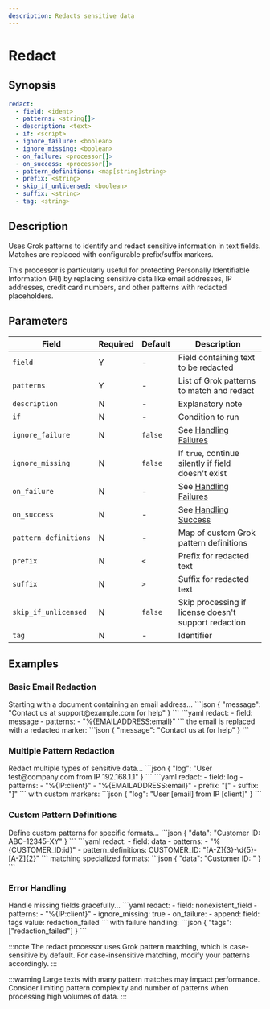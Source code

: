 ```yaml
---
description: Redacts sensitive data
---
```


# Redact

## Synopsis

```yaml {2-3}
redact:
  - field: <ident>
  - patterns: <string[]>
  - description: <text>
  - if: <script>
  - ignore_failure: <boolean>
  - ignore_missing: <boolean>
  - on_failure: <processor[]>
  - on_success: <processor[]>
  - pattern_definitions: <map[string]string>
  - prefix: <string>
  - skip_if_unlicensed: <boolean>
  - suffix: <string>
  - tag: <string>
```

## Description

Uses Grok patterns to identify and redact sensitive information in text fields. Matches are replaced with configurable prefix/suffix markers.

This processor is particularly useful for protecting Personally Identifiable Information (PII) by replacing sensitive data like email addresses, IP addresses, credit card numbers, and other patterns with redacted placeholders.

## Parameters

|Field|Required|Default|Description|
|---|---|---|---|
|`field`|Y|-|Field containing text to be redacted|
|`patterns`|Y|-|List of Grok patterns to match and redact|
|`description`|N|-|Explanatory note|
|`if`|N|-|Condition to run|
|`ignore_failure`|N|`false`|See [Handling Failures](../handling-failures.mdx)|
|`ignore_missing`|N|`false`|If `true`, continue silently if field doesn't exist|
|`on_failure`|N|-|See [Handling Failures](../handling-failures.mdx)|
|`on_success`|N|-|See [Handling Success](../handling-success.mdx)|
|`pattern_definitions`|N|-|Map of custom Grok pattern definitions|
|`prefix`|N|`<`|Prefix for redacted text|
|`suffix`|N|`>`|Suffix for redacted text|
|`skip_if_unlicensed`|N|`false`|Skip processing if license doesn't support redaction|
|`tag`|N|-|Identifier|

## Examples

### Basic Email Redaction

<ExampleGrid>
  <CommentCol>
    Starting with a document containing an email address...
  </CommentCol>
  <CodeCol>
    ```json
    {
      "message": "Contact us at support@example.com for help"
    }
    ```
    ```yaml
    redact:
      - field: message
      - patterns:
        - "%{EMAILADDRESS:email}"
    ```
  </CodeCol>
  <CommentCol>
    the email is replaced with a redacted marker:
  </CommentCol>
  <CodeCol>
    ```json
    {
      "message": "Contact us at <email> for help"
    }
    ```
  </CodeCol>
</ExampleGrid>

### Multiple Pattern Redaction

<ExampleGrid>
  <CommentCol>
    Redact multiple types of sensitive data...
  </CommentCol>
  <CodeCol>
    ```json
    {
      "log": "User test@company.com from IP 192.168.1.1"
    }
    ```
    ```yaml
    redact:
      - field: log
      - patterns:
        - "%{IP:client}"
        - "%{EMAILADDRESS:email}"
      - prefix: "["
      - suffix: "]"
    ```
  </CodeCol>
  <CommentCol>
    with custom markers:
  </CommentCol>
  <CodeCol>
    ```json
    {
      "log": "User [email] from IP [client]"
    }
    ```
  </CodeCol>
</ExampleGrid>

### Custom Pattern Definitions

<ExampleGrid>
  <CommentCol>
    Define custom patterns for specific formats...
  </CommentCol>
  <CodeCol>
    ```json
    {
      "data": "Customer ID: ABC-12345-XY"
    }
    ```
    ```yaml
    redact:
      - field: data
      - patterns:
        - "%{CUSTOMER_ID:id}"
      - pattern_definitions:
        CUSTOMER_ID: "[A-Z]{3}-\d{5}-[A-Z]{2}"
    ```
  </CodeCol>
  <CommentCol>
    matching specialized formats:
  </CommentCol>
  <CodeCol>
    ```json
    {
      "data": "Customer ID: <id>"
    }
    ```
  </CodeCol>
</ExampleGrid>

### Error Handling

<ExampleGrid>
  <CommentCol>
    Handle missing fields gracefully...
  </CommentCol>
  <CodeCol>
    ```yaml
    redact:
      - field: nonexistent_field
      - patterns:
        - "%{IP:client}"
      - ignore_missing: true
      - on_failure:
        - append:
            field: tags
            value: redaction_failed
    ```
  </CodeCol>
  <CommentCol>
    with failure handling:
  </CommentCol>
  <CodeCol>
    ```json
    {
      "tags": ["redaction_failed"]
    }
    ```
  </CodeCol>
</ExampleGrid>

:::note
The redact processor uses Grok pattern matching, which is case-sensitive by default. For case-insensitive matching, modify your patterns accordingly.
:::

:::warning
Large texts with many pattern matches may impact performance. Consider limiting pattern complexity and number of patterns when processing high volumes of data.
:::